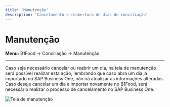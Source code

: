 ```yaml
---
title: 'Manutenção'
description: 'Cancelamento e reabertura de dias de conciliação'
---
```


# Manutenção

**Menu:** B1Food → Conciliação → Manutenção

---

Caso seja necessário cancelar ou reabrir um dia, na tela de manutenção será possível realizar esta ação, lembrando que caso abra um dia 
já importado no SAP Business One, não irá atualizar as informações alteradas. Caso deseje cancelar um dia e importar novamente no B1Food, 
será necessário realizar o processo de cancelamento no SAP Business One.

<Frame>
<img src="/images/manutencao_01.png" alt="Tela de manutenção" />
</Frame>
